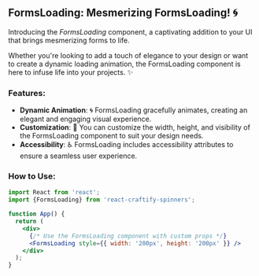 
<Meta title="Spinners/FormsLoading" component={FormsLoading} />

## FormsLoading: Mesmerizing FormsLoading! 🌀

Introducing the *FormsLoading* component, a captivating addition to your UI that brings mesmerizing forms to life.

Whether you're looking to add a touch of elegance to your design or want to create a dynamic loading animation, the FormsLoading component is here to infuse life into your projects. ✨

### Features:

- **Dynamic Animation**: 🌀 FormsLoading gracefully animates, creating an elegant and engaging visual experience.
- **Customization**: 📐 You can customize the width, height, and visibility of the FormsLoading component to suit your design needs.
- **Accessibility**: ♿ FormsLoading includes accessibility attributes to ensure a seamless user experience.

### How to Use:

```jsx
import React from 'react';
import {FormsLoading} from 'react-craftify-spinners';  

function App() {
  return (
    <div>
      {/* Use the FormsLoading component with custom props */}
      <FormsLoading style={{ width: '200px', height: '200px' }} />
    </div>
  );
}
